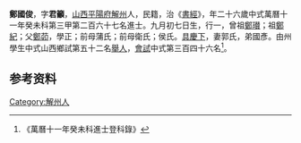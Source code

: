 {{明清人物信息框
| 姓名 = 鄭國俊
| 原名 =
| 圖片名稱= 
| 圖片大小 =
| 圖片說明 = 
| 最高職務 =
| 國家 = 大明 
| 爵位 =
| 籍貫 = [[山西|山西]][[平陽府|平陽府]][[解州|解州]]
| 族裔 = 
| 旗籍 = 
| 字號 = 
| 諡號 =
| 出生日期 = 九月初七日
| 出生地點 =
| 逝世日期 = 
| 逝世地點 =
| 墓葬 =
| 配偶 = 郭氏
| 親屬 = 曾祖[[鄭瓉|鄭瓉]]，祖[[鄭紀|鄭紀]]，父[[鄭茆|鄭茆]]，前母蒲氏；前母衛氏；侯氏
| 出身 =
* 萬曆十一年癸未科進士
| 經歷 =
| 著作 =  
*
*
*
}}
'''鄭國俊'''{{BD|1558年||？年||}}，字'''君籲'''，[[山西|山西]][[平陽府|平陽府]][[解州|解州]]人，民籍，治《[[書經|書經]]》，年二十六歲中式萬曆十一年癸未科第三甲第二百六十七名進士。九月初七日生，行一，曾祖[[鄭瓉|鄭瓉]]；祖[[鄭紀|鄭紀]]；父[[鄭茆|鄭茆]]，學正；前母蒲氏；前母衛氏；侯氏。[[具慶下|具慶下]]，妻郭氏，弟國彥。由州學生中式山西鄉試第五十二名[[舉人|舉人]]，[[會試|會試]]中式第三百四十六名<ref>《萬曆十一年癸未科進士登科錄》</ref>。

== 参考资料 ==
{{reflist}}

{{萬曆十一年癸未科殿试金榜}}

{{Authority control}}

{{DEFAULTSORT:}}
[[Category:解州人|Category:解州人]]


{{明朝人物小作品}}